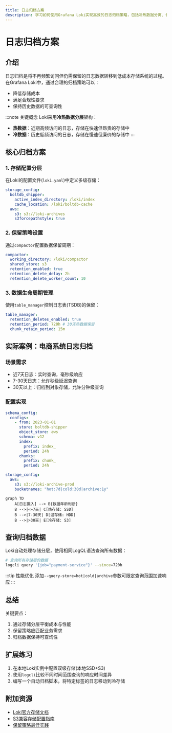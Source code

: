 ```yaml
---
title: 日志归档方案
description: 学习如何使用Grafana Loki实现高效的日志归档策略，包括冷热数据分离、长期存储配置和成本优化方法。
---
```


# 日志归档方案

## 介绍

日志归档是将不再频繁访问但仍需保留的日志数据转移到低成本存储系统的过程。在Grafana Loki中，通过合理的归档策略可以：
- 降低存储成本
- 满足合规性要求
- 保持历史数据的可查询性

:::note 关键概念
Loki采用**冷热数据分层**架构：
- **热数据**：近期高频访问的日志，存储在快速但昂贵的存储中
- **冷数据**：历史低频访问的日志，存储在慢速但廉价的存储中
:::

## 核心归档方案

### 1. 存储配置分层

在Loki的配置文件(`loki.yaml`)中定义多级存储：

```yaml
storage_config:
  boltdb_shipper:
    active_index_directory: /loki/index
    cache_location: /loki/boltdb-cache
  aws:
    s3: s3://loki-archives
    s3forcepathstyle: true
```

### 2. 保留策略设置

通过`compactor`配置数据保留周期：

```yaml
compactor:
  working_directory: /loki/compactor
  shared_store: s3
  retention_enabled: true
  retention_delete_delay: 2h
  retention_delete_worker_count: 10
```

### 3. 数据生命周期管理

使用`table_manager`控制日志表(TSDB)的保留：

```yaml
table_manager:
  retention_deletes_enabled: true
  retention_period: 720h # 30天热数据保留
  chunk_retain_period: 15m
```

## 实际案例：电商系统日志归档

### 场景需求
- 近7天日志：实时查询，毫秒级响应
- 7-30天日志：允许秒级延迟查询
- 30天以上：归档到对象存储，允许分钟级查询

### 配置实现

```yaml
schema_config:
  configs:
    - from: 2023-01-01
      store: boltdb-shipper
      object_store: aws
      schema: v12
      index:
        prefix: index_
        period: 24h
      chunks:
        prefix: chunk_
        period: 24h

storage_config:
  aws:
    s3: s3://loki-archive-prod
    bucketnames: "hot:7d|cold:30d|archive:1y"
```

```mermaid
graph TD
    A[日志摄入] --> B{数据年龄判断}
    B -->|<=7天| C[热存储: SSD]
    B -->|7-30天| D[温存储: HDD]
    B -->|>30天| E[冷存储: S3]
```

## 查询归档数据

Loki自动处理存储分层，使用相同LogQL语法查询所有数据：

```bash
# 查询所有存储层的数据
logcli query '{job="payment-service"}' --since=720h
```

:::tip 性能优化
添加`--query-store=hot|cold|archive`参数可限定查询范围加速响应
:::

## 总结

关键要点：
1. 通过存储分层平衡成本与性能
2. 保留策略应匹配业务需求
3. 归档数据保持可查询性

## 扩展练习

1. 在本地Loki实例中配置双级存储(本地SSD+S3)
2. 使用`logcli`比较不同时间范围查询的响应时间差异
3. 编写一个自动归档脚本，将特定标签的日志移动到冷存储

## 附加资源

- [Loki官方存储文档](https://grafana.com/docs/loki/latest/storage/)
- [S3兼容存储配置指南](https://grafana.com/docs/loki/latest/storage/aws/)
- [保留策略最佳实践](https://grafana.com/blog/2022/03/15/how-to-optimize-loki-log-retention-for-reducing-operational-overhead/)